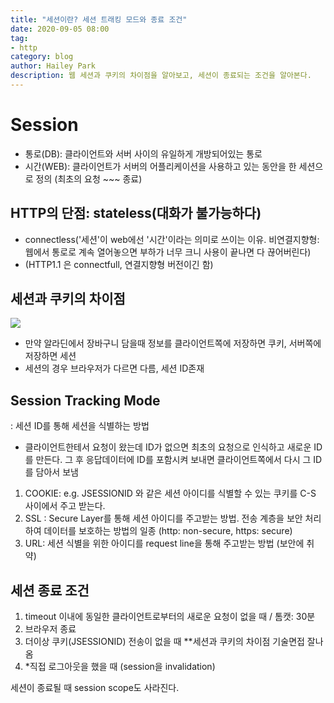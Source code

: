 ```yaml
---
title: "세션이란? 세션 트래킹 모드와 종료 조건"
date: 2020-09-05 08:00
tag:
- http
category: blog
author: Hailey Park
description: 웹 세션과 쿠키의 차이점을 알아보고, 세션이 종료되는 조건을 알아본다.
---
```


# Session
- 통로(DB): 클라이언트와 서버 사이의 유일하게 개방되어있는 통로 
- 시간(WEB): 클라이언트가 서버의 어플리케이션을 사용하고 있는 동안을 한 세션으로 정의 (최초의 요청 ~~~ 종료)

 
## HTTP의 단점: stateless(대화가 불가능하다)
- connectless('세션'이 web에선 '시간'이라는 의미로 쓰이는 이유. 비연결지향형:  웹에서 통로로 계속 열어놓으면 부하가 너무 크니 사용이 끝나면 다 끊어버린다) 
- (HTTP1.1 은 connectfull, 연결지향형 버전이긴 함)

 
## 세션과 쿠키의 차이점
![](https://img1.daumcdn.net/thumb/R1280x0/?scode=mtistory2&fname=https%3A%2F%2Fblog.kakaocdn.net%2Fdn%2FbtYkEb%2FbtqHXDvmJRU%2F7hM6D66xT1TjFUgvzF4L10%2Fimg.png)
- 만약 알라딘에서 장바구니 담을때 정보를 클라이언트쪽에 저장하면 쿠키, 서버쪽에 저장하면 세션
- 세션의 경우 브라우저가 다르면 다름, 세션 ID존재 


## Session Tracking Mode
: 세션 ID를 통해 세션을 식별하는 방법
- 클라이언트한테서 요청이 왔는데 ID가 없으면 최초의 요청으로 인식하고 새로운 ID를 만든다. 그 후 응답데이터에 ID를 포함시켜 보내면 클라이언트쪽에서 다시 그 ID를 담아서 보냄 

1. COOKIE: e.g. JSESSIONID 와 같은 세션 아이디를 식별할 수 있는 쿠키를 C-S 사이에서 주고 받는다.
2. SSL : Secure Layer를 통해 세션 아이디를 주고받는 방법. 전송 계층을 보안 처리하여 데이터를 보호하는 방법의 일종
     (http: non-secure, https: secure)
3. URL: 세션 식별을 위한 아이디를 request line을 통해 주고받는 방법 (보안에 취약)

 
## 세션 종료 조건

1. timeout 이내에 동일한 클라이언트로부터의 새로운 요청이 없을 때 / 톰캣: 30분 
2. 브라우저 종료
3. 더이상 쿠키(JSESSIONID) 전송이 없을 때 **세션과 쿠키의 차이점 기술면접 잘나옴
4. *직접 로그아웃을 했을 때 (session을 invalidation)

세션이 종료될 때 session scope도 사라진다.